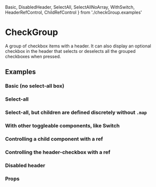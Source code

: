 <!--- CheckGroup.stories.mdx -->

  Basic, 
  DisabledHeader, 
  SelectAll, 
  SelectAllNoArray, 
  WithSwitch,
  HeaderRefControl,
  ChildRefControl
} from './checkGroup.examples'

<Meta title="Form/CheckGroup" component={CheckGroup} />

# CheckGroup

A group of checkbox items with a header. It can also display an optional checkbox in the header
that selects or deselects all the grouped checkboxes when pressed.

## Examples

### Basic (no select-all box)

<Preview>
  <Story name='Basic'>
    <Basic />
  </Story>
</Preview>

### Select-all

<Preview>
  <Story name='With Select-All'>
    <SelectAll />
  </Story>
</Preview>

### Select-all, but children are defined discretely without `.map`

<Preview>
  <Story name='Discrete Select-All'>
    <SelectAllNoArray />
  </Story>
</Preview>

### With other toggleable components, like Switch

<Preview>
  <Story name='With Switch'>
    <WithSwitch />
  </Story>
</Preview>

### Controlling a child component with a ref

<Preview>
  <Story name='Child Ref Control'>
    <ChildRefControl />
  </Story>
</Preview>

### Controlling the header-checkbox with a ref

<Preview>
  <Story name='Header Ref Control'>
    <HeaderRefControl />
  </Story>
</Preview>

### Disabled header

<Preview>
  <Story name='Disabled Header'>
    <DisabledHeader />
  </Story>
</Preview>

### Props

<Props of={CheckGroup} />
